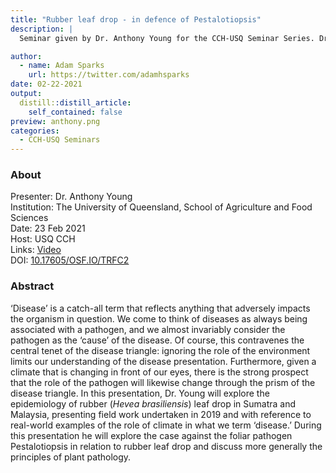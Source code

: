 ```yaml
---
title: "Rubber leaf drop - in defence of Pestalotiopsis"
description: |
  Seminar given by Dr. Anthony Young for the CCH-USQ Seminar Series. Dr. Young is a Senior Lecturer in Crop Protection at The University of Queensland, Gatton Campus. In this seminar, he will explore the epidemiology of rubber (_Hevea brasiliensis_) leaf drop in Sumatra and Malaysia, presenting field work undertaken in 2019 and with reference to real-world examples of the role of climate in what we term 'disease.'

author:
  - name: Adam Sparks
    url: https://twitter.com/adamhsparks
date: 02-22-2021
output:
  distill::distill_article:
    self_contained: false
preview: anthony.png
categories:
  - CCH-USQ Seminars
---
```


### About

Presenter: Dr. Anthony Young \
Institution: The University of Queensland, School of Agriculture and Food Sciences \
Date: 23 Feb 2021 \
Host: USQ CCH \
Links: [Video](https://youtu.be/mxSiEFcgLak) \
DOI: [10.17605/OSF.IO/TRFC2](https://doi.org/10.17605/OSF.IO/TRFC2)

### Abstract

'Disease' is a catch-all term that reflects anything that adversely impacts the organism in question.
We come to think of diseases as always being associated with a pathogen, and we almost invariably consider the pathogen as the 'cause' of the disease.
Of course, this contravenes the central tenet of the disease triangle: ignoring the role of the environment limits our understanding of the disease presentation.
Furthermore, given a climate that is changing in front of our eyes, there is the strong prospect that the role of the pathogen will likewise change through the prism of the disease triangle.
In this presentation, Dr. Young will explore the epidemiology of rubber (_Hevea brasiliensis_) leaf drop in Sumatra and Malaysia, presenting field work undertaken in 2019 and with reference to real-world examples of the role of climate in what we term 'disease.'
During this presentation he will explore the case against the foliar pathogen Pestalotiopsis in relation to rubber leaf drop and discuss more generally the principles of plant pathology.
